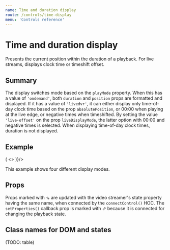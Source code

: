 ```yaml
---
name: Time and duration display
route: /controls/time-display
menu: 'Controls reference'
---
```



# Time and duration display

Presents the current position within the duration of a playback. For live streams, displays clock time or timeshift offset.

## Summary

The display switches mode based on the `playMode` property. When this has a value of `'ondemand'`, both `duration` and `position` props are formatted and displayed. If it has a value of `'livedvr'`, it can either display only time-of-day clock time based on the prop `absolutePosition`, or 00:00 when playing at the live edge, or negative times when timeshifted. By setting the value `'live-offset'` on the prop `liveDisplayMode`, the latter option with 00:00 and negative times is selected. When displaying time-of-day clock times, duration is not displayed.

## Example

<Playground>
  <ShowCase render={({ setProperties, position }) => (
    <>
      <TimeDisplay playMode="ondemand" position={123.4} duration={234.5}/>
      <TimeDisplay playMode="livedvr" liveDisplayMode="live-offset" position={123} duration={234}/>
      <TimeDisplay playMode="livedvr" liveDisplayMode="live-offset" position={234} duration={234}/>
      <TimeDisplay playMode="livedvr" absolutePosition={new Date('2018-11-07T05:14:13Z')} position={234} duration={234}/>
    </>
  )}/>
</Playground>

This example shows four different display modes.

## Props

<PropsTable of={TimeDisplay} />

Props marked with ⇘ are updated with the video streamer's state property having the same name, when connected by the `connectControl()` HOC. The ︎`setProperties()` callback prop is marked with ︎⇗ because it is connected for changing the playback state.

## Class names for DOM and states

(TODO: table)